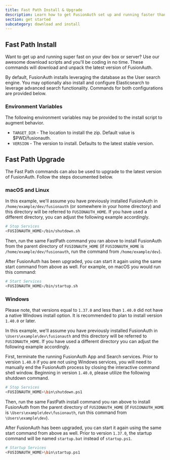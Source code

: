 ```yaml
---
title: Fast Path Install & Upgrade
description: Learn how to get FusionAuth set up and running faster than you can chug a latte.
section: get started
subcategory: download and install
---
```


## Fast Path Install

Want to get up and running super fast on your dev box or server? Use our awesome download scripts and you'll be coding in no time. These commands will download and unpack the latest version of FusionAuth.

By default, FusionAuth installs leveraging the database as the User search engine.  You may optionally also install and configure Elasticsearch to leverage advanced search functionality.  Commands for both configurations are provided below.

### Environment Variables
The following environment variables may be provided to the install script to augment behavior.

* `TARGET_DIR` - The location to install the zip. Default value is $PWD/fusionauth.
* `VERSION` - The version to install. Defaults to the latest stable version.

<DownloadWidget includeDocker={false}/>

## Fast Path Upgrade

The Fast Path commands can also be used to upgrade to the latest version of FusionAuth.  Follow the steps documented below.

### macOS and Linux
In this example, we'll assume you have previously installed FusionAuth in `/home/example/dev/fusionauth` (or somewhere in your home directory) and this directory will be referred to `FUSIONAUTH_HOME`. If you have used a different directory, you can adjust the following example accordingly.

```sh title="Shutdown FusionAuth"
# Stop Services
<FUSIONAUTH_HOME>/bin/shutdown.sh
```

Then, run the same FastPath command you ran above to install FusionAuth from the parent directory of `FUSIONAUTH_HOME` (if `FUSIONAUTH_HOME` is `/home/example/dev/fusionauth`, run the command from `/home/example/dev`).

After FusionAuth has been upgraded, you can start it again using the same start command from above as well. For example, on macOS you would run this command:

```sh title="Start FusionAuth"
# Start Services
<FUSIONAUTH_HOME>/bin/startup.sh
```

### Windows

Please note, that versions equal to `1.37.0` and less than `1.40.0` did not have a native Windows install option. It is recommended to plan to install version `1.40.0` or later.

In this example, we'll assume you have previously installed FusionAuth in `\Users\example\dev\fusionauth` and this directory will be referred to `FUSIONAUTH_HOME`. If you have used a different directory you can adjust the following example accordingly.

First, terminate the running FusionAuth App and Search services. Prior to version `1.40.0` if you are not using Windows services, you will need to manually end the FusionAuth process by closing the interactive command shell window. Beginning in version `1.40.0`, please utilize the following shutdown command.

```sh title="Shutdown FusionAuth services"
# Stop Services
<FUSIONAUTH_HOME>\bin\shutdown.ps1
```

Then, run the same FastPath install command you ran above to install FusionAuth from the parent directory of `FUSIONAUTH_HOME` (if `FUSIONAUTH_HOME` is `\Users\example\dev\fusionauth`, run this command from `\Users\example\dev`).

After FusionAuth has been upgraded, you can start it again using the same start command from above as well. Prior to version `1.37.0`, the startup command will be named `startup.bat` instead of `startup.ps1`.

```sh title="Start FusionAuth"
# Startup Services
<FUSIONAUTH_HOME>\bin\startup.ps1
```
